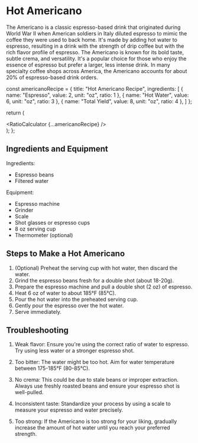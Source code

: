 
# Hot Americano

The Americano is a classic espresso-based drink that originated during World War II when American soldiers in Italy diluted espresso to mimic the coffee they were used to back home. It's made by adding hot water to espresso, resulting in a drink with the strength of drip coffee but with the rich flavor profile of espresso. The Americano is known for its bold taste, subtle crema, and versatility. It's a popular choice for those who enjoy the essence of espresso but prefer a larger, less intense drink. In many specialty coffee shops across America, the Americano accounts for about 20% of espresso-based drink orders.


  const americanoRecipe = {
    title: "Hot Americano Recipe",
    ingredients: [
      { name: "Espresso", value: 2, unit: "oz", ratio: 1 },
      { name: "Hot Water", value: 6, unit: "oz", ratio: 3 },
      { name: "Total Yield", value: 8, unit: "oz", ratio: 4 },
    ]
  };

  return (
    <div className="container mx-auto p-4">
      <RatioCalculator {...americanoRecipe} />
    </div>
  );
};

<AmericanoRecipe />

## Ingredients and Equipment

Ingredients:
- Espresso beans
- Filtered water

Equipment:
- Espresso machine
- Grinder
- Scale
- Shot glasses or espresso cups
- 8 oz serving cup
- Thermometer (optional)

## Steps to Make a Hot Americano

1. (Optional) Preheat the serving cup with hot water, then discard the water.
2. Grind the espresso beans fresh for a double shot (about 18-20g).
3. Prepare the espresso machine and pull a double shot (2 oz) of espresso.
4. Heat 6 oz of water to about 185°F (85°C).
5. Pour the hot water into the preheated serving cup.
6. Gently pour the espresso over the hot water.
7. Serve immediately.

## Troubleshooting

1. Weak flavor: Ensure you're using the correct ratio of water to espresso. Try using less water or a stronger espresso shot.

2. Too bitter: The water might be too hot. Aim for water temperature between 175-185°F (80-85°C).

3. No crema: This could be due to stale beans or improper extraction. Always use freshly roasted beans and ensure your espresso shot is well-pulled.

4. Inconsistent taste: Standardize your process by using a scale to measure your espresso and water precisely.

5. Too strong: If the Americano is too strong for your liking, gradually increase the amount of hot water until you reach your preferred strength.